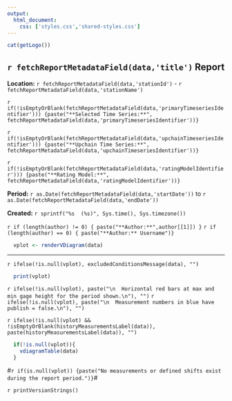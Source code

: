 ```yaml
---
output:
  html_document:
    css: ['styles.css','shared-styles.css']
---
```

<div class="header">
<div>
<div class="header-logo">
```r
cat(getLogo())
```
</div>
<div class="header-title">
## `r fetchReportMetadataField(data,'title')` Report
</div>
</div>
<div class="header-labels">
<div class="header-col-left">
**Location:**  `r fetchReportMetadataField(data,'stationId')` - `r fetchReportMetadataField(data,'stationName')`

`r if(!isEmptyOrBlank(fetchReportMetadataField(data,'primaryTimeseriesIdentifier'))) {paste("**Selected Time Series:**",  fetchReportMetadataField(data,'primaryTimeseriesIdentifier'))}`

`r if(!isEmptyOrBlank(fetchReportMetadataField(data,'upchainTimeseriesIdentifier'))) {paste("**Upchain Time Series:**",  fetchReportMetadataField(data,'upchainTimeseriesIdentifier'))}`

`r if(!isEmptyOrBlank(fetchReportMetadataField(data,'ratingModelIdentifier'))) {paste("**Rating Model:**",  fetchReportMetadataField(data,'ratingModelIdentifier'))}`
</div>
<div class="header-col-right">

**Period:**  `r as.Date(fetchReportMetadataField(data,'startDate'))` to `r as.Date(fetchReportMetadataField(data,'endDate'))`

**Created:**  `r sprintf("%s  (%s)", Sys.time(), Sys.timezone())`

`r if (length(author) != 0) { paste("**Author:**",author[[1]]) }`
`r if (length(author) == 0) { paste("**Author:** Username")}`
</div>
</div>
</div>

```r
  vplot <- renderVDiagram(data)
```
***
`r ifelse(!is.null(vplot), excludedConditionsMessage(data), "")`
```r
  print(vplot)
```

`r ifelse(!is.null(vplot), paste("\n  Horizontal red bars at max and min gage height for the period shown.\n"), "")`
`r ifelse(!is.null(vplot), paste("\n  Measurement numbers in blue have publish = false.\n"), "")`
  
`r ifelse(!is.null(vplot) && !isEmptyOrBlank(historyMeasurementsLabel(data)), paste(historyMeasurementsLabel(data)), "")`

```r
  if(!is.null(vplot)){
    vdiagramTable(data)
  }
```

#`r if(is.null(vplot)) {paste("No measurements or defined shifts exist during the report period.")}`#

`r printVersionStrings()`
